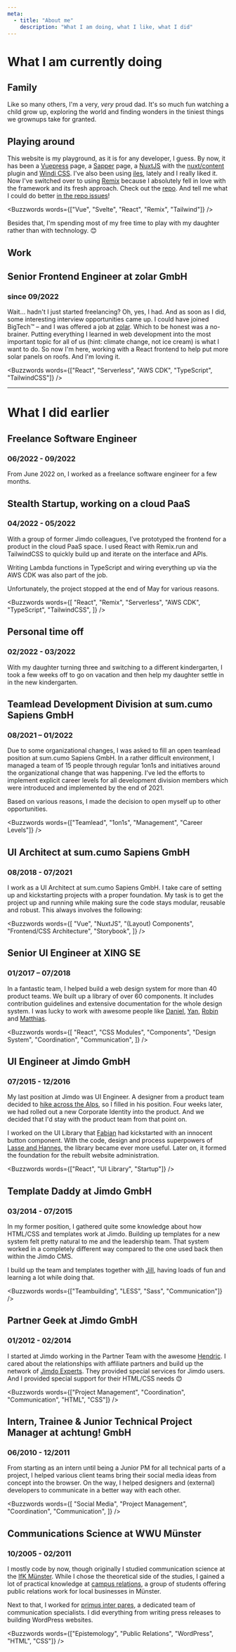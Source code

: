```yaml
---
meta:
  - title: "About me"
    description: "What I am doing, what I like, what I did"
---
```



# What I am currently doing

## Family

Like so many others, I'm a very, _very_ proud dad. It's so much fun watching a child grow up, exploring the world and finding wonders in the tiniest things we grownups take for granted.

## Playing around

This website is my playground, as it is for any developer, I guess. By now, it has been a [Vuepress](https://vuepress.vuejs.org/) page, a [Sapper](https://sapper.svelte.dev/) page, a [NuxtJS](https://nuxtjs.org/) with the [nuxt/content](https://content.nuxtjs.org/) plugin and [Windi CSS](https://windicss.org/). I've also been using [iles](https://iles-docs.netlify.app/), lately and I really liked it. Now I've switched over to using [Remix](https://remix.run) because I absolutely fell in love with the framework and its fresh approach. Check out the [repo](http://github.com/herrBertling/herrsiering.de/). And tell me what I could do better [in the repo issues](http://github.com/herrBertling/herrsiering.de/issues/new)!

<Buzzwords words={["Vue", "Svelte", "React", "Remix", "Tailwind"]} />

Besides that, I'm spending most of my free time to play with my daughter rather than with technology. 😊

## Work

## Senior Frontend Engineer at zolar GmbH

### since 09/2022

Wait… hadn't I just started freelancing? Oh, yes, I had. And as soon as I did, some interesting interview opportunities came up. I could have joined BigTech™ – and I was offered a job at [zolar](https://www.zolar.de). Which to be honest was a no-brainer. Putting everything I learned in web development into the most important topic for all of us (hint: climate change, not ice cream) is what I want to do. So now I'm here, working with a React frontend to help put more solar panels on roofs. And I'm loving it.

<Buzzwords
  words={["React", "Serverless", "AWS CDK", "TypeScript", "TailwindCSS"]}
/>

---

# What I did earlier

## Freelance Software Engineer

### 06/2022 - 09/2022

From June 2022 on, I worked as a freelance software engineer for a few months.

## Stealth Startup, working on a cloud PaaS

### 04/2022 - 05/2022

With a group of former Jimdo colleagues, I’ve prototyped the frontend for a product in the cloud PaaS space. I used React with Remix.run and TailwindCSS to quickly build up and iterate on the interface and APIs.

Writing Lambda functions in TypeScript and wiring everything up via the AWS CDK was also part of the job.

Unfortunately, the project stopped at the end of May for various reasons.

<Buzzwords
  words={[
    "React",
    "Remix",
    "Serverless",
    "AWS CDK",
    "TypeScript",
    "TailwindCSS",
  ]}
/>

## Personal time off

### 02/2022 - 03/2022

With my daughter turning three and switching to a different kindergarten, I took a few weeks off to go on vacation and then help my daughter settle in in the new kindergarten.

## Teamlead Development Division at sum.cumo Sapiens GmbH

### 08/2021 – 01/2022

Due to some organizational changes, I was asked to fill an open teamlead position at sum.cumo Sapiens GmbH. In a rather difficult environment, I managed a team of 15 people through regular 1on1s and initiatives around the organizational change that was happening. I've led the efforts to implement explicit career levels for all development division members which were introduced and implemented by the end of 2021.

Based on various reasons, I made the decision to open myself up to other opportunities.

<Buzzwords words={["Teamlead", "1on1s", "Management", "Career Levels"]} />

## UI Architect at sum.cumo Sapiens GmbH

### 08/2018 - 07/2021

I work as a UI Architect at sum.cumo Sapiens GmbH. I take care of setting up and kickstarting projects with a proper foundation. My task is to get the project up and running while making sure the code stays modular, reusable and robust. This always involves the following:

<Buzzwords
  words={[
    "Vue",
    "NuxtJS",
    "(Layout) Components",
    "Frontend/CSS Architecture",
    "Storybook",
  ]}
/>

## Senior UI Engineer at XING SE

### 01/2017 – 07/2018

In a fantastic team, I helped build a web design system for more than 40 product teams. We built up a library of over 60 components. It includes contribution guidelines and extensive documentation for the whole design system. I was lucky to work with awesome people like [Daniel](https://twitter.com/dmbch), [Yan](https://twitter.com/yanwalton), [Robin](https://twitter.com/RobinDrexler) and [Matthias](https://twitter.com/aithir).

<Buzzwords
  words={[
    "React",
    "CSS Modules",
    "Components",
    "Design System",
    "Coordination",
    "Communication",
  ]}
/>

## UI Engineer at Jimdo GmbH

### 07/2015 - 12/2016

My last position at Jimdo was UI Engineer. A designer from a product team decided to [hike across the Alps](https://www.youtube.com/watch?v=kVvmYZPWO1g), so I filled in his position. Four weeks later, we had rolled out a new Corporate Identity into the product. And we decided that I'd stay with the product team from that point on.

I worked on the UI Library that [Fabian](https://afknapping.de/) had kickstarted with an innocent button component. With the code, design and process superpowers of [Lasse and Hannes](https://schubrake.de/), the library became ever more useful. Later on, it formed the foundation for the rebuilt website administration.

<Buzzwords words={["React", "UI Library", "Startup"]} />

## Template Daddy at Jimdo GmbH

### 03/2014 - 07/2015

In my former position, I gathered quite some knowledge about how HTML/CSS and templates work at Jimdo. Building up templates for a new system felt pretty natural to me and the leadership team. That system worked in a completely different way compared to the one used back then within the Jimdo CMS.

I build up the team and templates together with [Jill](https://www.jillheyer.com/), having loads of fun and learning a lot while doing that.

<Buzzwords words={["Teambuilding", "LESS", "Sass", "Communication"]} />

## Partner Geek at Jimdo GmbH

### 01/2012 - 02/2014

I started at Jimdo working in the Partner Team with the awesome [Hendric](https://twitter.com/hendricruesch). I cared about the relationships with affiliate partners and build up the network of [Jimdo Experts](https://experts.jimdo.com/). They provided special services for Jimdo users. And I provided special support for their HTML/CSS needs 😊

<Buzzwords
  words={["Project Management", "Coordination", "Communication", "HTML", "CSS"]}
/>

## Intern, Trainee & Junior Technical Project Manager at achtung! GmbH

### 06/2010 - 12/2011

From starting as an intern until being a Junior PM for all technical parts of a project, I helped various client teams bring their social media ideas from concept into the browser. On the way, I helped designers and (external) developers to communicate in a better way with each other.

<Buzzwords
  words={[
    "Social Media",
    "Project Management",
    "Coordination",
    "Communication",
  ]}
/>

## Communications Science at WWU Münster

### 10/2005 - 02/2011

I mostly code by now, though originally I studied communication science at the [IfK Münster](https://www.uni-muenster.de/Kowi/). While I chose the theoretical side of the studies, I gained a lot of practical knowledge at [campus relations](https://campusrelations.jimdo.com/), a group of students offering public relations work for local businesses in Münster.

Next to that, I worked for [primus inter pares](https://www.pr-ip.de/), a dedicated team of communication specialists. I did everything from writing press releases to building WordPress websites.

<Buzzwords
  words={["Epistemology", "Public Relations", "WordPress", "HTML", "CSS"]}
/>
